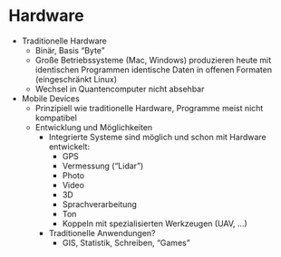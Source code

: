 # Hardware {#sec-hardware}

-   Traditionelle Hardware
    -   Binär, Basis "Byte"
    -   Große Betriebssysteme (Mac, Windows) produzieren heute mit identischen Programmen identische Daten in offenen Formaten (eingeschränkt Linux)
    -   Wechsel in Quantencomputer nicht absehbar
-   Mobile Devices
    -   Prinzipiell wie traditionelle Hardware, Programme meist nicht kompatibel
    -   Entwicklung und Möglichkeiten
        -   Integrierte Systeme sind möglich und schon mit Hardware entwickelt:
            -   GPS
            -   Vermessung ("Lidar")
            -   Photo
            -   Video
            -   3D
            -   Sprachverarbeitung
            -   Ton
            -   Koppeln mit spezialisierten Werkzeugen (UAV, ...)
        -   Traditionelle Anwendungen?
            -   GIS, Statistik, Schreiben, "Games"
